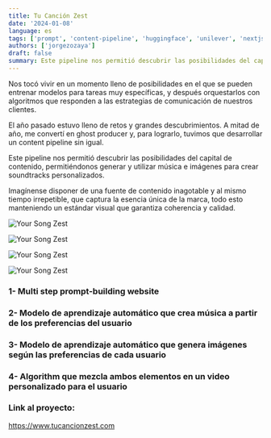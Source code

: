 ```yaml
---
title: Tu Canción Zest
date: '2024-01-08'
language: es
tags: ['prompt', 'content-pipeline', 'huggingface', 'unilever', 'nextjs']
authors: ['jorgezozaya']
draft: false
summary: Este pipeline nos permitió descubrir las posibilidades del capital de contenido, permitiéndonos generar y utilizar música e imágenes para crear soundtracks personalizados.
---
```



Nos tocó vivir en un momento lleno de posibilidades en el que se pueden entrenar modelos para tareas muy específicas, y después orquestarlos con algoritmos que responden a las estrategias de comunicación de nuestros clientes.

El año pasado estuvo lleno de retos y grandes descubrimientos. A mitad de año, me convertí en ghost producer y, para lograrlo, tuvimos que desarrollar un content pipeline sin igual.

Este pipeline nos permitió descubrir las posibilidades del capital de contenido, permitiéndonos generar y utilizar música e imágenes para crear soundtracks personalizados. 

Imagínense disponer de una fuente de contenido inagotable y al mismo tiempo irrepetible, que captura la esencia única de la marca, todo esto manteniendo un estándar visual que garantiza coherencia y calidad.


![Your Song Zest](https://res.cloudinary.com/dbtnomqnj/image/upload/v1732847959/portfolio/Screenshot_2024-11-28_at_5.08.20_PM_iyuw7j.jpg)

![Your Song Zest](https://res.cloudinary.com/dbtnomqnj/image/upload/v1732847959/portfolio/Screenshot_2024-11-28_at_5.08.36_PM_avtbdd.jpg)

![Your Song Zest](https://res.cloudinary.com/dbtnomqnj/image/upload/v1732847959/portfolio/Screenshot_2024-11-28_at_5.09.02_PM_t2jsck.jpg)

![Your Song Zest](https://res.cloudinary.com/dbtnomqnj/image/upload/v1732847959/portfolio/Screenshot_2024-11-28_at_5.09.30_PM_rnq8cu.jpg)


### 1- Multi step prompt-building website

### 2- Modelo de aprendizaje automático que crea música a partir de los preferencias del usuario

### 3- Modelo de aprendizaje automático que genera imágenes según las preferencias de cada usuario

### 4- Algorithm que mezcla ambos elementos en un video personalizado para el usuario



### Link al proyecto:

https://www.tucancionzest.com

